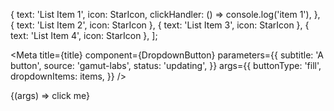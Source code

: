 
  {
    text: 'List Item 1',
    icon: StarIcon,
    clickHandler: () => console.log('item 1'),
  },
  { text: 'List Item 2', icon: StarIcon },
  { text: 'List Item 3', icon: StarIcon },
  { text: 'List Item 4', icon: StarIcon },
];

<Meta
  title={title}
  component={DropdownButton}
  parameters={{
    subtitle: 'A button',
    source: 'gamut-labs',
    status: 'updating',
  }}
  args={{
    buttonType: 'fill',
    dropdownItems: items,
  }}
/>

<Canvas>
  <Story name="DropdownButton">
    {(args) => <DropdownButton {...args}>click me</DropdownButton>}
  </Story>
</Canvas>

<PropsTable story="DropdownButton" />
